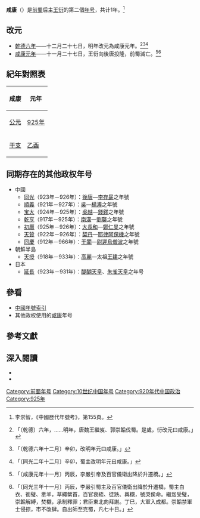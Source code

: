 {{Eranamebox|年号=咸康
|起讫时间= 925年正月－十一月
|政权= [[前蜀|前蜀]]
|帝王= 前蜀后主[[王衍_(前蜀)|王衍]]
|历时= 1年
|timeline=<timeline>
ImageSize  = width:200 height:50
PlotArea   = width:180 height:30 left:10 bottom:20
TimeAxis   = orientation:horizontal
DateFormat = yyyy
Period     = from:907 till:960
AlignBars  = early
ScaleMajor = increment:10 start:907
Colors =
  id:canvas value:rgb(1,1,0.85)
BackgroundColors = canvas:canvas
PlotData =
  width:15 color:black
  bar:era from:start till:end
  bar:era from:907 till:925 color:red
  bar:era from:925 till:925 color:orange
</timeline>
|说明={{fontcolor|orange|咸康}}在{{fontcolor|red|前蜀}}和五代时的位置。
}}
'''咸康'''（{{kj|925年|正月||十一月}}）是[[前蜀|前蜀]]后主[[王衍_(前蜀)|王衍]]的第二個[[年号|年号]]，共计1年。<ref>李崇智，《中國歷代年號考》，第155頁。</ref>

==改元==
*[[924年|乾德六年]]——十二月二十七日，明年改元為咸康元年。<ref>{{cite wikisource|title=新五代史前蜀世家第三|last=歐陽脩|wslink=zh:新五代史/卷63}}「〔乾德〕六年，……明年，唐魏王繼岌、郭崇韜伐蜀。是歲，衍改元曰咸康。」</ref><ref>{{cite wikisource|title=十國春秋前蜀三後主本紀|last=吳任臣|wslink=zh:十國春秋/卷037}}「〔乾德六年十二月〕辛卯，改明年元曰咸康。」</ref><ref>{{cite wikisource|title=資治通鑑後唐紀二|last=司馬光|wslink=zh:資治通鑒 (胡三省音注)/卷273}}「〔同光二年十二月〕辛卯，蜀主改明年元曰咸康。」</ref>
*[[925年|咸康元年]]——十一月二十七日，王衍向後唐投隆，前蜀滅亡。<ref>{{cite wikisource|title=十國春秋前蜀三後主本紀|last=吳任臣|wslink=zh:十國春秋/卷037}}「〔咸康元年十一月〕丙辰，李嚴引帝及百官儀衛出降於升遷橋。」</ref><ref>{{cite wikisource|title=資治通鑑後唐紀三|last=司馬光|wslink=zh:資治通鑒 (胡三省音注)/卷274}}「〔同光三年十一月〕丙辰，李嚴引蜀主及百官儀衛出降於升遷橋，蜀主白衣、銜璧、牽羊，草繩縈首，百官衰絰、徒跣、輿櫬，號哭俟命。繼岌受璧，崇韜解縛，焚櫬，承制釋罪；君臣東北向拜謝。丁巳，大軍入成都。崇韜禁軍士侵掠，市不改肆。自出師至克蜀，凡七十日。」</ref>

==紀年對照表==
{| class="wikitable"  style="text-align:center;"
!咸康!!元年
|-
![[公元|公元]]
|[[925年|925年]]
|-
![[干支|干支]]
|[[乙酉|乙酉]]
|}

==同期存在的其他政权年号==
*中國
**[[同光|同光]]（923年－926年）：[[後唐|後唐]]—[[李存勗|李存勗]]之年號
**[[順義_(南吳)|順義]]（921年－927年）：[[杨吴|吳]]—[[楊溥_(十國)|楊溥]]之年號
**[[宝大|宝大]]（924年－925年）：[[吴越国|吳越]]—[[錢鏐|錢鏐]]之年號
**[[乾亨_(南漢)|乾亨]]（917年－925年）：[[南漢|南漢]]—[[劉龑|劉龑]]之年號
**[[初曆|初曆]]（925年－926年）：[[大長和|大長和]]—[[鄭仁旻|鄭仁旻]]之年號
**[[天赞|天贊]]（922年－926年）：[[遼朝|契丹]]—[[耶律阿保機|耶律阿保機]]之年號
**[[同慶_(于闐)|同慶]]（912年－966年）：[[于闐|于闐]]—[[尉遲烏僧波|尉遲烏僧波]]之年號
*朝鮮半島
**[[天授_(高麗)|天授]]（918年－933年）：[[高麗|高麗]]—太祖[[高麗太祖|王建]]之年號
*日本
**[[延長_(日本)|延長]]（923年－931年）：[[醍醐天皇|醍醐天皇]]、[[朱雀天皇|朱雀天皇]]之年号

==參看==
*[[中国年号列表#前蜀|中國年號索引]]
*其他政权使用的[[咸康|咸康]]年号

==參考文獻==
{{Reflist|2}}

==深入閱讀==
<div>
*{{Cite book|author=李崇智|title=中國歷代年號考|format=|url=|date=2004年12月|publisher=中華書局|location=北京|id=ISBN 7101025129}}
*{{Cite book|author=鄧洪波|title=東亞歷史年表|format=pdf|url=http://www.eastasia.ntu.edu.tw/chinese/05_a04.htm|date=2005年3月|publisher=國立臺灣大學東亞經典與文化研究計劃|location=臺北|id=ISBN 9789860005189|access-date=2022-01-03|archive-date=2007-08-25|archive-url=https://web.archive.org/web/20070825002742/http://www.eastasia.ntu.edu.tw/chinese/05_a04.htm|dead-url=yes}}
</div>

{{年号|[[乾德_(前蜀)|乾德]]|[[中国年号列表|前蜀年號]]<br>925年|--}}
{{五代十國年號}}

[[Category:前蜀年号|Category:前蜀年号]]
[[Category:10世纪中国年号|Category:10世纪中国年号]]
[[Category:920年代中国政治|Category:920年代中国政治]]
[[Category:925年|Category:925年]]